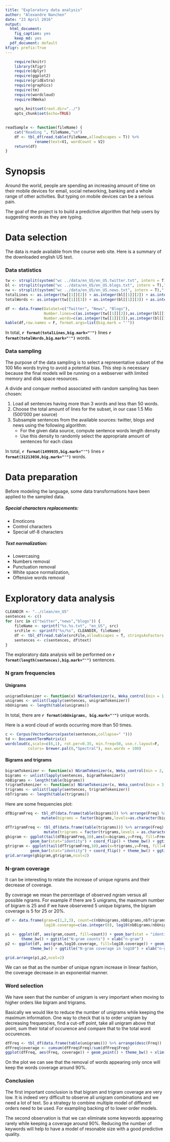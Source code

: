 ```yaml
---
title: "Exploratory data analysis"
author: "Alexandre Nanchen"
date: "23 April 2016"
output:
  html_document:
    fig_caption: yes
    keep_md: yes
  pdf_document: default
kfigr: prefix:True
---
```


```r
    require(knitr)
    library(kfigr)
    require(dplyr)
    require(ggplot2)
    require(gridExtra)
    require(graphics)
    require(tm)
    require(wordcloud)
    require(RWeka)
    
    opts_knit$set(root.dir="../")
    opts_chunk$set(echo=TRUE)
    
```

```r
readSample <- function(fileName) {
    cat("Reading ", fileName,"\n")
    df <- tbl_df(read.table(fileName,allowEscapes = T)) %>%
             rename(text=V1, wordCount = V2)
    return(df)
}
```

# Synopsis
Around the world, people are spending an increasing amount of time on their mobile devices for email,
social networking, banking and a whole range of other activities. But typing on mobile devices can be
a serious pain. 

The goal of the project is to build a predictive algorithm that help users by suggesting words as they are
typing.

# Data selection
The data is made available from the course web site. Here is a summary of the downloaded english US
text.

### Data statistics
```r
tw <- strsplit(system("wc ../data/en_US/en_US.twitter.txt", intern = T), " +")
bl <- strsplit(system("wc ../data/en_US/en_US.blogs.txt", intern = T)," +")
nw <- strsplit(system("wc ../data/en_US/en_US.news.txt", intern = T)," +")
totalLines <- as.integer(tw[[1]][2]) + as.integer(bl[[1]][2]) + as.integer(nw[[1]][2])
totalWords <- as.integer(tw[[1]][3]) + as.integer(bl[[1]][3]) + as.integer(nw[[1]][3])
```

```r
df <- data.frame(DataSet=c("Twitter", "News", "Blogs"), 
                 Number.lines=c(as.integer(tw[[1]][2]),as.integer(bl[[1]][2]), as.integer(nw[[1]][2])),
                 Number.words=c(as.integer(tw[[1]][3]),as.integer(bl[[1]][3]),as.integer(nw[[1]][3])))
kable(df,row.names = F, format.args=list(big.mark = "'"))
```

In total, **`r format(totalLines,big.mark="'")`** lines **`r format(totalWords,big.mark="'")`** words.

### Data sampling
The purpose of the data sampling is to select a representative subset of the 100 Mio words trying to avoid a potential
bias. This step is necessary because the final models will be running on a webserver with limited memory and disk
space resources.

A divide and conquer method associated with random sampling has been chosen:

1. Load all sentences having more than 3 words and less than 50 words.
2. Choose the total amount of lines for the subset, in our case 1.5 Mio (500'000 per source)
3. Subsample sentences from the available sources: twitter, blogs and news using the following algorithm:
    - For the given data source, compute sentence words length density
    - Use this density to randomly select the appropriate amount of sentences for each class

In total, **`r format(1499935,big.mark="'")`** lines **`r format(31213036,big.mark="'")`** words.

# Data preparation
Before modeling the language, some data transformations have been applied to the sampled data.

##### Special characters replacements:
   - Emoticons
   - Control characters
   - Special utf-8 characters
   
##### Text normalization:
   - Lowercasing
   - Numbers removal
   - Punctuation removal
   - White space normalization,
   - Offensive words removal

# Exploratory data analysis
```r
CLEANDIR <- "../clean/en_US"
sentences <- c()
for (src in c("twitter","news","blogs")) {
    fileName <- sprintf("%s.%s.txt", "en_US", src)
    srcFile <- sprintf("%s/%s", CLEANDIR, fileName)
    df <- tbl_df(read.table(srcFile,allowEscapes = T, stringsAsFactors = F)) %>% rename(text=V1)
    sentences <- c(sentences, df$text)
}
```
The exploratory data analysis will be performed on **`r format(length(sentences),big.mark="'")`** sentences.

### N gram frequencies
#### Unigrams
```r
unigramTokenizer <- function(x) NGramTokenizer(x, Weka_control(min = 1, max = 1))
unigrams <- unlist(lapply(sentences, unigramTokenizer))
nbUnigrams <- length(table(unigrams))
```
In total, there are **`r format(nbUnigrams, big.mark="'")`** unique words.

Here is a word cloud of words occurring more than 50 times.
```r
c <- Corpus(VectorSource(paste(sentences,collapse=" ")))
td <- DocumentTermMatrix(c)
wordcloud(c,scale=c(6,1), rot.per=0.35, min.freq=50, use.r.layout=F,
          colors= brewer.pal(8,"Spectral"), max.words = 100)
```

#### Bigrams and trigrams
```r
bigramTokenizer <- function(x) NGramTokenizer(x, Weka_control(min = 2, max = 2))
bigrams <- unlist(lapply(sentences, bigramTokenizer))
nbBigrams <- length(table(bigrams))
trigramTokenizer <- function(x) NGramTokenizer(x, Weka_control(min = 3, max = 3))
trigrams <- unlist(lapply(sentences, trigramTokenizer))
nbTrigrams <- length(table(trigrams))
```
Here are some frequencies plot:
```r
dfBigramFreq <- tbl_df(data.frame(table(bigrams))) %>% arrange(Freq) %>%
                mutate(bigrams = factor(bigrams,levels=as.character(bigrams)))

dfTrigramFreq <- tbl_df(data.frame(table(trigrams))) %>% arrange(Freq) %>%
                 mutate(trigrams = factor(trigrams,levels = as.character(trigrams)))
gbigram <- ggplot(tail(dfBigramFreq,10),aes(x=bigrams,y=Freq, fill=Freq)) + 
           geom_bar(stat="identity") + coord_flip() + theme_bw() + ggtitle("Most common bigrams")
gtrigram <- ggplot(tail(dfTrigramFreq,10),aes(x=trigrams,y=Freq, fill=Freq)) + 
           geom_bar(stat="identity") + coord_flip() + theme_bw() + ggtitle("Most common trigrams")
grid.arrange(gbigram,gtrigram,ncol=2)
```

### N-gram coverage
It can be interesting to relate the increase of unique ngrams and their decrease of coverage.

By coverage we mean the percentage of observed ngram versus all possible ngrams. For example
if there are 5 unigrams, the maximum number of bigram is 25 and if we have observered 5 unique bigrams, the bigram coverage is 5 for 25 or 20%.

```r
df <- data.frame(gram=c(1,2,3), count=c(nbUnigrams,nbBigrams,nbTrigrams), 
                 log10.coverage=c(as.integer(0), log10(nbBigrams/nbUnigrams^2), log10(nbTrigrams/nbUnigrams^3)))

p1 <- ggplot(df, aes(gram,count, fill=count)) + geom_bar(stat = "identity") + 
       theme_bw() + ggtitle("N-gram counts") + xlab("n-gram")
p2 <- ggplot(df, aes(gram,log10.coverage, fill=log10.coverage)) + geom_bar(stat = "identity") + 
           theme_bw() + ggtitle("N-gram coverage in log10") + xlab("n-gram")

grid.arrange(p1,p2,ncol=2)
```

We can se that as the number of unique ngram increase in linear fashion, the coverage decrease in an exponential manner.

### Word selection
We have seen that the number of unigram is very important when moving to higher orders like bigram and trigrams.

Basically we would like to reduce the number of unigrams while keeping the maximum information.
One way to check that is to order unigram by decreasing frequencies, find a cut-off point, take all unigram above that point, sum their total of occurence and compare that to the total word occurences.

```r
dfFreq <- tbl_df(data.frame(table(unigrams))) %>% arrange(desc(Freq))
dfFreq$coverage <- cumsum(dfFreq$Freq)/sum(dfFreq$Freq)
ggplot(dfFreq, aes(Freq, coverage)) + geom_point() + theme_bw() + xlim(0,50) + ggtitle("Influence of a count class removal") + xlab("Count classes")
```

On the plot we can see that the removal of words appearing only once will keep the words coverage around 90%.

### Conclusion
The first important conclusion is that bigram and trigram coverage are very low. It is indeed very difficult to observe all unigram combinations and we need a lot of text. So a strategy to combine multiple model of different orders need to be used. For exampling backing of to lower order models.

The second observation is that we can eliminate some keywords appearing rarely while keeping a coverage around 90%. Reducing the number of keywords will help to have a model of resonable size with a good predictive quality.


